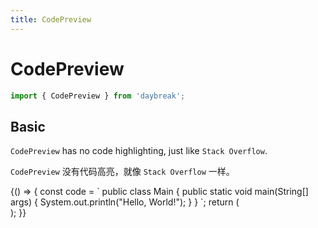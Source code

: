 ```yaml
---
title: CodePreview
---
```



# CodePreview

```javascript
import { CodePreview } from 'daybreak';
```

## Basic

`CodePreview` has no code highlighting, just like `Stack Overflow`.

`CodePreview` 没有代码高亮，就像 `Stack Overflow` 一样。

<Playground>
  {() => {
    const code = `
public class Main {
    public static void main(String[] args) {
    System.out.println("Hello, World!");
  }
}
    `;
    return (
      <div>
        <CodePreview code={code.trim()} />
      </div>
    );
  }}
</Playground>
